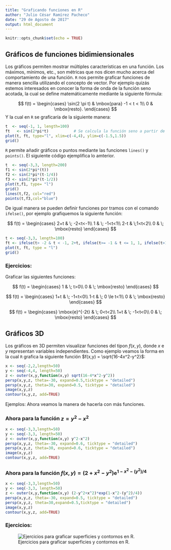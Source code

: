 ```yaml
---
title: "Graficando funciones en R"
author: "Julio César Ramírez Pacheco"
date: "29 de Agosto de 2017"
output: html_document
---
```


```r
knitr::opts_chunk$set(echo = TRUE)
```

## Gráficos de funciones bidimiensionales

Los gráficos permiten mostrar múltiples características en una función. Los máximos, mínimos, etc., son métricas que nos dicen mucho acerca del comportamiento de una función. `R` nos permite graficar funciones de manera sencilla utilizando el concepto de vector. Por ejemplo quizás estemos interesados en conocer la forma de onda de la función seno acotada, la cual se define matemáticamente mediante la siguiente fórmula:

$$
f(t) = \begin{cases}
\sin(2 \pi t) & \mbox{para} -1 < t < 1\\
0 & \mbox{resto}.
\end{cases}
$$
Y la cual en `R` se graficaría de la siguiente manera:

```r

t  <- seq(-1, 1, length=100)
ft   <- sin(2*pi*t)           # Se calcula la función seno a partir de t
plot(t, ft, type="l", xlim=c(-4,4), ylim=c(-1.5,1.5))
grid()

```

`R` permite añadir gráficos o puntos mediante las funciones `lines()` y `points()`. El siguiente código ejemplifica lo amterior.

```r
t  <- seq(-3,3, length=200)
f1 <- sin(2*pi*(t))
f2 <- sin(2*pi*(t-1/4))
f3 <- sin(2*pi*(t-1/2))
plot(t,f1, type= "l")
grid()
lines(t,f2, col="red")
points(t,f3,col="blue")


```

De igual manera se pueden definir funciones por tramos con el comando `ifelse()`, por ejemplo grafiquemos la siguiente función:

$$
f(t) = \begin{cases}
2+t & \; -2<t<-1\\
1   & \; -1<t<1\\
2-t & \;1<t<2\\
0  & \; \mbox{resto}
\end{cases}
$$

```r
t <- seq(-3,3, length=100)
ft <- ifelse(t> -2 & t < -1, 2+t, ifelse(t>= -1 & t <= 1, 1, ifelse(t>1 & t< 2, 2-t, 0)))
plot(t, ft, type = "l")
grid()
```

### Ejercicios:


Graficar las siguientes funciones:

$$
f(t) = \begin{cases}
1 & \; t>0\\
0 & \; \mbox{resto}
\end{cases}
$$

$$
f(t) = \begin{cases}
1+t & \; -1<t<0\\
1-t & \; 0 \le t<1\\
0 & \; \mbox{resto}
\end{cases}
$$

$$
f(t) = \begin{cases}
\mbox{e}^{-2t} & \; 0<t<2\\
1+t & \;  -1<t<0\\
0 & \; \mbox{resto}
\end{cases}
$$

## Gráficos 3D

Los gráficos en 3D permiten visualizar funciones del tipon $f(x,y)$, donde $x$ e $y$ representan variables independientes. Como ejemplo veamos la forma en la cual `R` grafica la siguiente función $f(x,y) = \sqrt{16-4x^2-y^2}$:


```r
x <- seq(-2,2,length=50)
y <- seq(-4,4, length=50)
z <- outer(x,y,function(x,y) sqrt(16-4*x^2-y^2))
persp(x,y,z, theta=-30, expand=0.5,ticktype = "detailed")
persp(x,y,z, theta=30, expand=0.5, ticktype = "detailed")
image(x,y,z)
contour(x,y,z, add=TRUE)

```

Ejemplos: Ahora veamos la manera de hacerla con más funciones.

### Ahora para la función $z = y^2-x^2$


```r
x <- seq(-3,3,length=50)
y <- seq(-3,3, length=50)
z <- outer(x,y,function(x,y) y^2-x^2)
persp(x,y,z, theta=-30, expand=0.6, ticktype = "detailed")
persp(x,y,z, theta=30, expand=0.6, ticktype = "detailed")
image(x,y,z)
contour(x,y,z, add=TRUE)

```


### Ahora para la función $f(x,y)= (2+x^2-y^2) \mbox{e}^{1-x^2-(y^2)/4}$


```r
x <- seq(-3,3,length=50)
y <- seq(-3,3, length=50)
z <- outer(x,y,function(x,y) (2-y^2+x^2)*exp(1-x^2-(y^2)/4))
persp(x,y,z, theta=-30, expand=0.5, ticktype = "detailed")
persp(x,y,z, theta=30,expand=0.5,ticktype = "detailed")
image(x,y,z)
contour(x,y,z, add=TRUE)


```

### Ejercicios:


![Ejercicios para graficar superficies y contornos en R.](ejercicios.png)

